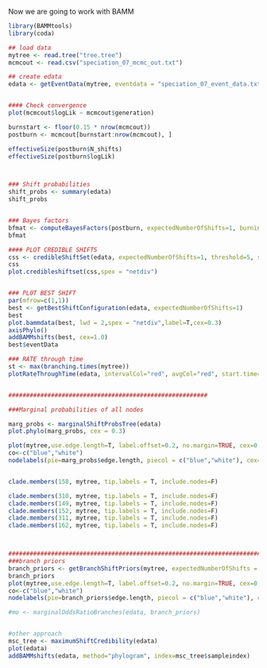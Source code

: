 

Now we are going to work with BAMM

```r
library(BAMMtools)
library(coda)

## load data
mytree <- read.tree("tree.tree")
mcmcout <- read.csv("speciation_07_mcmc_out.txt")

## create edata
edata <- getEventData(mytree, eventdata = "speciation_07_event_data.txt", burnin=0.15)


#### Check convergence
plot(mcmcout$logLik ~ mcmcout$generation)

burnstart <- floor(0.15 * nrow(mcmcout))
postburn <- mcmcout[burnstart:nrow(mcmcout), ]

effectiveSize(postburn$N_shifts)
effectiveSize(postburn$logLik)



### Shift probabilities
shift_probs <- summary(edata)
shift_probs


### Bayes factors
bfmat <- computeBayesFactors(postburn, expectedNumberOfShifts=1, burnin=0.15)
bfmat

#### PLOT CREDIBLE SHIFTS
css <- credibleShiftSet(edata, expectedNumberOfShifts=1, threshold=5, set.limit = 0.95)
css
plot.credibleshiftset(css,spex = "netdiv")


### PLOT BEST SHIFT
par(mfrow=c(1,1))
best <- getBestShiftConfiguration(edata, expectedNumberOfShifts=1)
best
plot.bammdata(best, lwd = 2,spex = "netdiv",label=T,cex=0.3)
axisPhylo()
addBAMMshifts(best, cex=1.0)
best$eventData

### RATE through time
st <- max(branching.times(mytree))
plotRateThroughTime(edata, intervalCol="red", avgCol="red", start.time=st, ylim=c(0,1), cex.axis=2,ratetype='netdiv')


########################################################

###Marginal probabilities of all nodes

marg_probs <- marginalShiftProbsTree(edata)
plot.phylo(marg_probs, cex = 0.3)

plot(mytree,use.edge.length=T, label.offset=0.2, no.margin=TRUE, cex=0.3)
co<-c("blue","white")
nodelabels(pie=marg_probs$edge.length, piecol = c("blue","white"), cex=0.3)


clade.members(158, mytree, tip.labels = T, include.nodes=F)

clade.members(310, mytree, tip.labels = T, include.nodes=F)
clade.members(149, mytree, tip.labels = T, include.nodes=F)
clade.members(152, mytree, tip.labels = T, include.nodes=F)
clade.members(311, mytree, tip.labels = T, include.nodes=F)
clade.members(162, mytree, tip.labels = T, include.nodes=F)



###########################################################################
###branch priors
branch_priors <- getBranchShiftPriors(mytree, expectedNumberOfShifts = 3)
branch_priors
plot(mytree,use.edge.length=T, label.offset=0.2, no.margin=TRUE, cex=0.3)
co<-c("blue","white")
nodelabels(pie=branch_priors$edge.length, piecol = c("blue","white"), cex=0.3)

#mo <- marginalOddsRatioBranches(edata, branch_priors)


#other approach
msc_tree <- maximumShiftCredibility(edata)
plot(edata)
addBAMMshifts(edata, method="phylogram", index=msc_tree$sampleindex)
```

